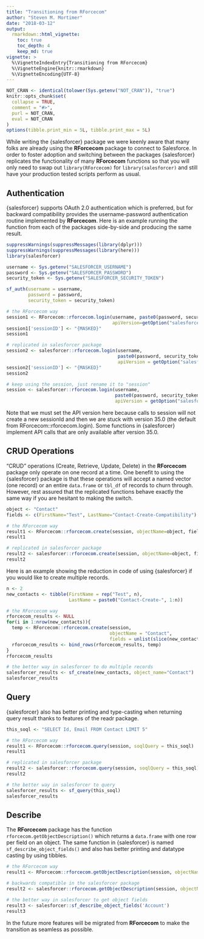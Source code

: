 ```yaml
---
title: "Transitioning from RForcecom"
author: "Steven M. Mortimer"
date: "2018-03-12"
output:
  rmarkdown::html_vignette:
    toc: true
    toc_depth: 4
    keep_md: true
vignette: >
  %\VignetteIndexEntry{Transitioning from RForcecom}
  %\VignetteEngine{knitr::rmarkdown}
  %\VignetteEncoding{UTF-8}
---
```


```r
NOT_CRAN <- identical(tolower(Sys.getenv("NOT_CRAN")), "true")
knitr::opts_chunk$set(
  collapse = TRUE,
  comment = "#>",
  purl = NOT_CRAN,
  eval = NOT_CRAN
)
options(tibble.print_min = 5L, tibble.print_max = 5L)
```

While writing the {salesforcer} package we were keenly aware that many folks 
are already using the **RForcecom** package to connect to Salesforce. In order 
to foster adoption and switching between the packages {salesforcer} replicates 
the functionality of many **RForcecom** functions so that you will only need to swap 
out `library(RForcecom)` for `library(salesforcer)` and still have your production 
tested scripts perform as usual.

## Authentication

{salesforcer} supports OAuth 2.0 authentication which is preferred, but for 
backward compatibility provides the username-password authentication routine 
implemented by **RForcecom**. Here is an example running the function from 
each of the packages side-by-side and producing the same result.

```r
suppressWarnings(suppressMessages(library(dplyr)))
suppressWarnings(suppressMessages(library(here)))
library(salesforcer)

username <- Sys.getenv("SALESFORCER_USERNAME")
password <- Sys.getenv("SALESFORCER_PASSWORD")
security_token <- Sys.getenv("SALESFORCER_SECURITY_TOKEN")

sf_auth(username = username,
        password = password,
        security_token = security_token)
```

```r
# the RForcecom way
session1 <- RForcecom::rforcecom.login(username, paste0(password, security_token), 
                                       apiVersion=getOption("salesforcer.api_version"))
session1['sessionID'] <- "{MASKED}"
session1

# replicated in salesforcer package
session2 <- salesforcer::rforcecom.login(username, 
                                         paste0(password, security_token), 
                                         apiVersion = getOption("salesforcer.api_version"))
session2['sessionID'] <- "{MASKED}"
session2
```

```r
# keep using the session, just rename it to "session"
session <- salesforcer::rforcecom.login(username, 
                                        paste0(password, security_token), 
                                        apiVersion = getOption("salesforcer.api_version"))
```

Note that we must set the API version here because calls to session will not create 
a new sessionId and then we are stuck with version 35.0 (the default from 
RForcecom::rforcecom.login). Some functions in {salesforcer} implement API calls 
that are only available after version 35.0.

## CRUD Operations

"CRUD" operations (Create, Retrieve, Update, Delete) in the **RForcecom** package 
only operate on one record at a time. One benefit to using the {salesforcer} package 
is that these operations will accept a named vector (one record) or an entire `data.frame`
or `tbl_df` of records to churn through. However, rest assured that the replicated 
functions behave exactly the same way if you are hesitant to making the switch.

```r
object <- "Contact"
fields <- c(FirstName="Test", LastName="Contact-Create-Compatibility")

# the RForcecom way
result1 <- RForcecom::rforcecom.create(session, objectName=object, fields)
result1

# replicated in salesforcer package
result2 <- salesforcer::rforcecom.create(session, objectName=object, fields)
result2
```

Here is an example showing the reduction in code of using {salesforcer} if you 
would like to create multiple records.

```r
n <- 2
new_contacts <- tibble(FirstName = rep("Test", n),
                       LastName = paste0("Contact-Create-", 1:n))

# the RForcecom way
rforcecom_results <- NULL
for(i in 1:nrow(new_contacts)){
  temp <- RForcecom::rforcecom.create(session, 
                                      objectName = "Contact", 
                                      fields = unlist(slice(new_contacts,i)))
  rforcecom_results <- bind_rows(rforcecom_results, temp)
}
rforcecom_results

# the better way in salesforcer to do multiple records
salesforcer_results <- sf_create(new_contacts, object_name="Contact")
salesforcer_results
```

## Query

{salesforcer} also has better printing and type-casting when returning query result
thanks to features of the readr package.

```r
this_soql <- "SELECT Id, Email FROM Contact LIMIT 5"

# the RForcecom way
result1 <- RForcecom::rforcecom.query(session, soqlQuery = this_soql)
result1

# replicated in salesforcer package
result2 <- salesforcer::rforcecom.query(session, soqlQuery = this_soql)
result2

# the better way in salesforcer to query
salesforcer_results <- sf_query(this_soql)
salesforcer_results
```

## Describe

The **RForcecom** package has the function `rforcecom.getObjectDescription()` which returns 
a `data.frame` with one row per field on an object. The same function in {salesforcer} 
is named `sf_describe_object_fields()` and also has better printing and datatype 
casting by using tibbles.

```r
# the RForcecom way
result1 <- RForcecom::rforcecom.getObjectDescription(session, objectName='Account')

# backwards compatible in the salesforcer package
result2 <- salesforcer::rforcecom.getObjectDescription(session, objectName='Account')

# the better way in salesforcer to get object fields
result3 <- salesforcer::sf_describe_object_fields('Account')
result3
```

In the future more features will be migrated from **RForcecom** to make the 
transition as seamless as possible.
